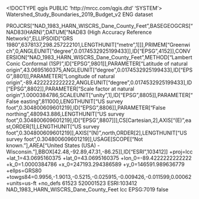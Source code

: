 <!DOCTYPE qgis PUBLIC 'http://mrcc.com/qgis.dtd' 'SYSTEM'>
<qgis version="3.28.0-Firenze">
  <identifier>Watershed_Study_Boundaries_2019_Budget_v2</identifier>
  <parentidentifier></parentidentifier>
  <language>ENG</language>
  <type>dataset</type>
  <title>Watershed_Study_Boundaries_2019_Budget_v2</title>
  <abstract></abstract>
  <links/>
  <fees></fees>
  <encoding></encoding>
  <crs>
    <spatialrefsys nativeFormat="Wkt">
      <wkt>PROJCRS["NAD_1983_HARN_WISCRS_Dane_County_Feet",BASEGEOGCRS["NAD83(HARN)",DATUM["NAD83 (High Accuracy Reference Network)",ELLIPSOID["GRS 1980",6378137,298.257222101,LENGTHUNIT["metre",1]]],PRIMEM["Greenwich",0,ANGLEUNIT["degree",0.0174532925199433]],ID["EPSG",4152]],CONVERSION["NAD_1983_HARN_WISCRS_Dane_County_Feet",METHOD["Lambert Conic Conformal (1SP)",ID["EPSG",9801]],PARAMETER["Latitude of natural origin",43.0695160375,ANGLEUNIT["degree",0.0174532925199433],ID["EPSG",8801]],PARAMETER["Longitude of natural origin",-89.4222222222222,ANGLEUNIT["degree",0.0174532925199433],ID["EPSG",8802]],PARAMETER["Scale factor at natural origin",1.0000384786,SCALEUNIT["unity",1],ID["EPSG",8805]],PARAMETER["False easting",811000,LENGTHUNIT["US survey foot",0.304800609601219],ID["EPSG",8806]],PARAMETER["False northing",480943.886,LENGTHUNIT["US survey foot",0.304800609601219],ID["EPSG",8807]]],CS[Cartesian,2],AXIS["(E)",east,ORDER[1],LENGTHUNIT["US survey foot",0.304800609601219]],AXIS["(N)",north,ORDER[2],LENGTHUNIT["US survey foot",0.304800609601219]],USAGE[SCOPE["Not known."],AREA["United States (USA) - Wisconsin."],BBOX[42.48,-92.89,47.31,-86.25]],ID["ESRI",103412]]</wkt>
      <proj4>+proj=lcc +lat_1=43.0695160375 +lat_0=43.0695160375 +lon_0=-89.4222222222222 +k_0=1.0000384786 +x_0=247193.294386589 +y_0=146591.989636779 +ellps=GRS80 +towgs84=0.9956,-1.9013,-0.5215,-0.025915,-0.009426,-0.011599,0.00062 +units=us-ft +no_defs</proj4>
      <srsid>61523</srsid>
      <srid>520001523</srid>
      <authid>ESRI:103412</authid>
      <description>NAD_1983_HARN_WISCRS_Dane_County_Feet</description>
      <projectionacronym>lcc</projectionacronym>
      <ellipsoidacronym>EPSG:7019</ellipsoidacronym>
      <geographicflag>false</geographicflag>
    </spatialrefsys>
  </crs>
  <extent/>
</qgis>
